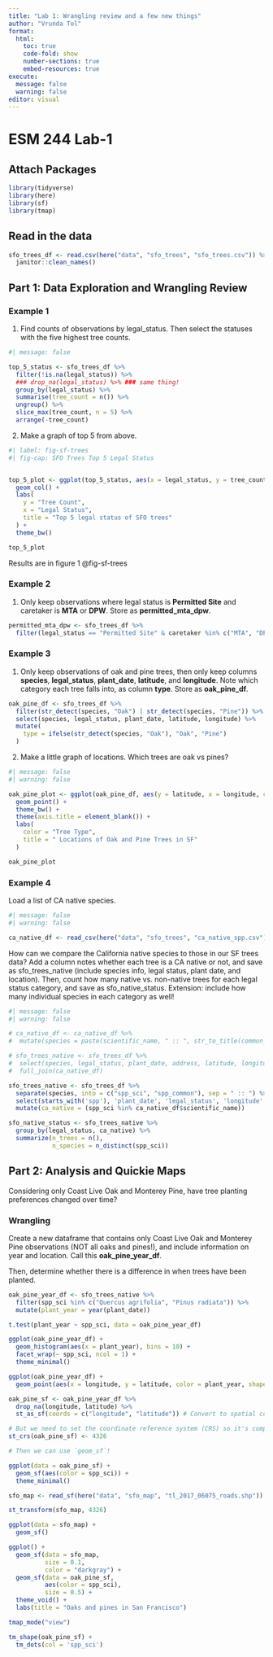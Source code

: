 ```yaml
---
title: "Lab 1: Wrangling review and a few new things"
author: "Vrunda Tol"
format: 
  html:
    toc: true
    code-fold: show
    number-sections: true
    embed-resources: true
execute: 
  message: false
  warning: false
editor: visual
---
```


# ESM 244 Lab-1

## Attach Packages

```r
library(tidyverse)
library(here)
library(sf)
library(tmap)
```

## Read in the data

```r
sfo_trees_df <- read.csv(here("data", "sfo_trees", "sfo_trees.csv")) %>% 
  janitor::clean_names()
```

## Part 1: Data Exploration and Wrangling Review

### Example 1

1.  Find counts of observations by legal_status. Then select the statuses with the five highest tree counts.

```r
#| message: false

top_5_status <- sfo_trees_df %>% 
  filter(!is.na(legal_status)) %>% 
  ### drop_na(legal_status) %>% ### same thing!
  group_by(legal_status) %>% 
  summarise(tree_count = n()) %>% 
  ungroup() %>% 
  slice_max(tree_count, n = 5) %>% 
  arrange(-tree_count)

```

2.  Make a graph of top 5 from above.

```r
#| label: fig-sf-trees
#| fig-cap: SFO Trees Top 5 Legal Status


top_5_plot <- ggplot(top_5_status, aes(x = legal_status, y = tree_count)) +
  geom_col() +
  labs(
    y = "Tree Count",
    x = "Legal Status",
    title = "Top 5 legal status of SFO trees"
  ) +
  theme_bw()

top_5_plot

```

Results are in figure 1 @fig-sf-trees

### Example 2

1. Only keep observations where legal status is **Permitted Site** and caretaker is **MTA** or **DPW**. Store as **permitted_mta_dpw**.

```r

permitted_mta_dpw <- sfo_trees_df %>% 
  filter(legal_status == "Permitted Site" & caretaker %in% c("MTA", "DPW"))

```

### Example 3

1. Only keep observations of oak and pine trees, then only keep columns **species**, **legal_status**, **plant_date**, **latitude**, and **longitude**. Note which category each tree falls into, as column **type**. Store as **oak_pine_df**.

```r

oak_pine_df <- sfo_trees_df %>% 
  filter(str_detect(species, "Oak") | str_detect(species, "Pine")) %>% 
  select(species, legal_status, plant_date, latitude, longitude) %>% 
  mutate(
    type = ifelse(str_detect(species, "Oak"), "Oak", "Pine")
  )

```

2. Make a little graph of locations. Which trees are oak vs pines?

```r
#| message: false
#| warning: false

oak_pine_plot <- ggplot(oak_pine_df, aes(y = latitude, x = longitude, colour = type)) +
  geom_point() +
  theme_bw() +
  theme(axis.title = element_blank()) +
  labs(
    color = "Tree Type",
    title = " Locations of Oak and Pine Trees in SF"
  )

oak_pine_plot

```

### Example 4

Load a list of CA native species.

```r
#| message: false
#| warning: false

ca_native_df <- read_csv(here("data", "sfo_trees", "ca_native_spp.csv"))

```

How can we compare the California native species to those in our SF trees data? Add a column notes whether each tree is a CA native or not, and save as sfo_trees_native (include species info, legal status, plant date, and location). Then, count how many native vs. non-native trees for each legal status category, and save as sfo_native_status. Extension: include how many individual species in each category as well!

```r
#| message: false
#| warning: false

# ca_native_df <- ca_native_df %>% 
#  mutate(species = paste(scientific_name, " :: ", str_to_title(common_name)))

# sfo_trees_native <- sfo_trees_df %>% 
#  select(species, legal_status, plant_date, address, latitude, longitude) %>% 
#  full_join(ca_native_df)

sfo_trees_native <- sfo_trees_df %>% 
  separate(species, into = c("spp_sci", "spp_common"), sep = " :: ") %>%
  select(starts_with('spp'), 'plant_date', 'legal_status', 'longitude', 'latitude') %>%
  mutate(ca_native = (spp_sci %in% ca_native_df$scientific_name))

sfo_native_status <- sfo_trees_native %>%
  group_by(legal_status, ca_native) %>%
  summarize(n_trees = n(),
            n_species = n_distinct(spp_sci))

```

## Part 2: Analysis and Quickie Maps

Considering only Coast Live Oak and Monterey Pine, have tree planting preferences changed over time?

### Wrangling

Create a new dataframe that contains only Coast Live Oak and Monterey Pine observations (NOT all oaks and pines!), and include information on year and location. Call this **oak_pine_year_df**.

Then, determine whether there is a difference in when trees have been planted.

```r

oak_pine_year_df <- sfo_trees_native %>% 
  filter(spp_sci %in% c("Quercus agrifolia", "Pinus radiata")) %>% 
  mutate(plant_year = year(plant_date))

t.test(plant_year ~ spp_sci, data = oak_pine_year_df)

```

```r

ggplot(oak_pine_year_df) +
  geom_histogram(aes(x = plant_year), bins = 10) +
  facet_wrap(~ spp_sci, ncol = 1) +
  theme_minimal()

```

```r
ggplot(oak_pine_year_df) +
  geom_point(aes(x = longitude, y = latitude, color = plant_year, shape = spp_sci))
```

```r

oak_pine_sf <- oak_pine_year_df %>% 
  drop_na(longitude, latitude) %>% 
  st_as_sf(coords = c("longitude", "latitude")) # Convert to spatial coordinates

# But we need to set the coordinate reference system (CRS) so it's compatible with the street map of San Francisco we'll use as a "base layer":
st_crs(oak_pine_sf) <- 4326

# Then we can use `geom_sf`!

ggplot(data = oak_pine_sf) +
  geom_sf(aes(color = spp_sci)) +
  theme_minimal()

```

```r

sfo_map <- read_sf(here("data", "sfo_map", "tl_2017_06075_roads.shp"))

st_transform(sfo_map, 4326)

```

```r

ggplot(data = sfo_map) +
  geom_sf()

```

```r

ggplot() +
  geom_sf(data = sfo_map,
          size = 0.1,
          color = "darkgray") +
  geom_sf(data = oak_pine_sf, 
          aes(color = spp_sci),
          size = 0.5) +
  theme_void() +
  labs(title = "Oaks and pines in San Francisco")

```

```r

tmap_mode("view")

tm_shape(oak_pine_sf) + 
  tm_dots(col = 'spp_sci')

```

